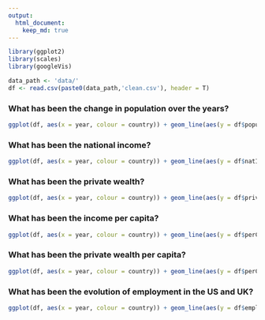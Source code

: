 ```yaml
---
output: 
  html_document:
    keep_md: true
---
```


```r
library(ggplot2)
library(scales)
library(googleVis)
```

```r
data_path <- 'data/'
df <- read.csv(paste0(data_path,'clean.csv'), header = T)
```

### What has been the change in population over the years? ###

```r
ggplot(df, aes(x = year, colour = country)) + geom_line(aes(y = df$population)) + theme_bw() + guides(colour = guide_legend(title = NULL)) + labs(y = 'Population in millions') + scale_colour_manual(values = c('#FF3333','#3399FF')) + scale_y_continuous(labels = comma)
```

### What has been the national income? ###

```r
ggplot(df, aes(x = year, colour = country)) + geom_line(aes(y = df$natIncome2010bill)) + theme_bw() + guides(colour = guide_legend(title = NULL)) + labs(y = 'Income in billions USD') + scale_colour_manual(values = c('#FF3333','#3399FF'))
```

### What has been the private wealth? ###

```r
ggplot(df, aes(x = year, colour = country)) + geom_line(aes(y = df$privWealth2010bill)) + theme_bw() + guides(colour = guide_legend(title = NULL)) + labs(y = 'Wealth in billions USD') + scale_colour_manual(values = c('#FF3333','#3399FF'))
```

### What has been the income per capita? ###

```r
ggplot(df, aes(x = year, colour = country)) + geom_line(aes(y = df$perCapitaNatIncome2010)) + theme_bw() + guides(colour = guide_legend(title = NULL)) + labs(y = 'Income in USD') + scale_colour_manual(values = c('#FF3333','#3399FF'))
```

### What has been the private wealth per capita? ###

```r
ggplot(df, aes(x = year, colour = country)) + geom_line(aes(y = df$perCapitaPrivWealth2010)) + theme_bw() + guides(colour = guide_legend(title = NULL)) + labs(y = 'Private Wealth in USD') + scale_colour_manual(values = c('#FF3333','#3399FF'))
```

### What has been the evolution of employment in the US and UK? ###

```r
ggplot(df, aes(x = year, colour = country)) + geom_line(aes(y = df$employedPopulation)) + theme_bw() + guides(colour = guide_legend(title = NULL)) + labs(y = 'Employed Population in millions') + scale_colour_manual(values = c('#FF3333','#3399FF'))
```

